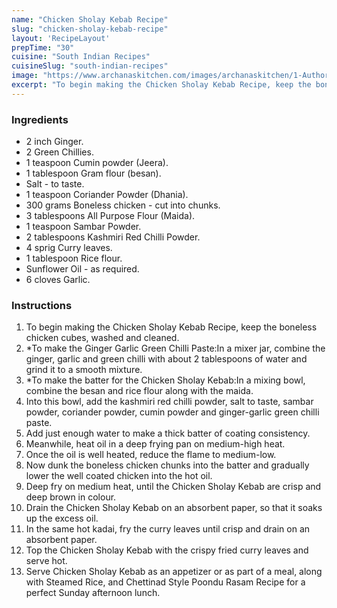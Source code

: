 ---
name: "Chicken Sholay Kebab Recipe"
slug: "chicken-sholay-kebab-recipe"
layout: 'RecipeLayout'
prepTime: "30"
cuisine: "South Indian Recipes"
cuisineSlug: "south-indian-recipes"
image: "https://www.archanaskitchen.com/images/archanaskitchen/1-Author/poojanadkarni/Chicken_Sholay_Kebab_Recipe_4_1600.jpg"
excerpt: "To begin making the Chicken Sholay Kebab Recipe, keep the boneless chicken cubes, washed and cleaned"
---

### Ingredients

- 2 inch Ginger.
- 2 Green Chillies.
- 1 teaspoon Cumin powder (Jeera).
- 1 tablespoon Gram flour (besan).
- Salt - to taste.
- 1 teaspoon Coriander Powder (Dhania).
- 300 grams Boneless chicken - cut into chunks.
- 3 tablespoons All Purpose Flour (Maida).
- 1 teaspoon Sambar Powder.
- 2 tablespoons Kashmiri Red Chilli Powder.
- 4 sprig Curry leaves.
- 1 tablespoon Rice flour.
- Sunflower Oil - as required.
- 6 cloves Garlic.

### Instructions

1. To begin making the Chicken Sholay Kebab Recipe, keep the boneless chicken cubes, washed and cleaned.
1. *To make the Ginger Garlic Green Chilli Paste:In a mixer jar, combine the ginger, garlic and green chilli with about 2 tablespoons of water and grind it to a smooth mixture.
1. *To make the batter for the Chicken Sholay Kebab:In a mixing bowl, combine the besan and rice flour along with the maida.
1. Into this bowl, add the kashmiri red chilli powder, salt to taste, sambar powder, coriander powder, cumin powder and ginger-garlic green chilli paste.
1. Add just enough water to make a thick batter of coating consistency.
1. Meanwhile, heat oil in a deep frying pan on medium-high heat.
1. Once the oil is well heated, reduce the flame to medium-low.
1. Now dunk the boneless chicken chunks into the batter and gradually lower the well coated chicken into the hot oil.
1. Deep fry on medium heat, until the Chicken Sholay Kebab are crisp and deep brown in colour.
1. Drain the Chicken Sholay Kebab on an absorbent paper, so that it soaks up the excess oil.
1. In the same hot kadai, fry the curry leaves until crisp and drain on an absorbent paper.
1. Top the Chicken Sholay Kebab with the crispy fried curry leaves and serve hot.
1. Serve Chicken Sholay Kebab as an appetizer or as part of a meal, along with Steamed Rice, and Chettinad Style Poondu Rasam Recipe for a perfect Sunday afternoon lunch.
